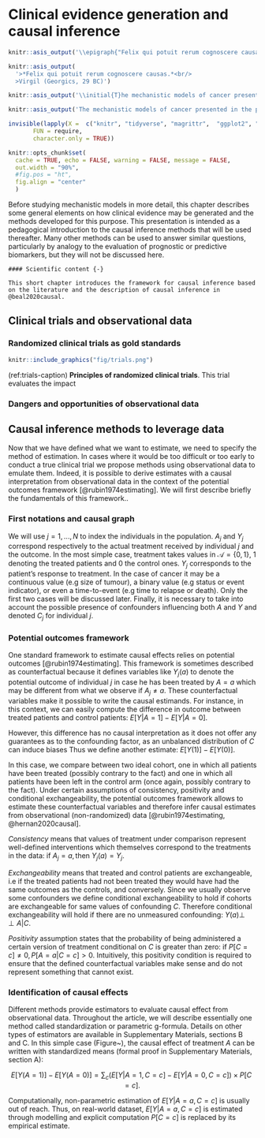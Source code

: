 
# Clinical evidence generation and causal inference

```r
knitr::asis_output('\\epigraph{"Felix qui potuit rerum cognoscere causas."}{Virgil (Georgics, 29 BC)}')
```

```r
knitr::asis_output(
  '>*Felix qui potuit rerum cognoscere causas.*<br/>
  >Virgil (Georgics, 29 BC)')
```

```r
knitr::asis_output('\\initial{T}he mechanistic models of cancer presented in the previous section have allowed us to integrate the omics data, to make them speak in order to better understand the clinical characteristics of cell lines or patients. But beyond their undeniable intellectual and scientific interest, do they have a direct clinical value? Given the abundance and complexity of patient data available to physicians, the use of computer tools and mathematical models is inevitable and increasingly frequent. Because of their explicit representation of phenomena, mechanistic models can provide a more easily understood alternative for doctors or patients. Is it therefore desirable and relevant to use these models in support of medical decision making? And how can their clinical validity and impact be rigorously measured?')
```

```r
knitr::asis_output('The mechanistic models of cancer presented in the previous section have allowed us to integrate the omics data, to make them speak in order to better understand the clinical characteristics of cell lines or patients. But beyond their undeniable intellectual and scientific interest, do they have a direct clinical value? Given the abundance and complexity of patient data available to physicians, the use of computer tools and mathematical models is inevitable and increasingly frequent. Because of their explicit representation of phenomena, mechanistic models can provide a more easily understood alternative for physicians or patients. Is it therefore desirable and relevant to use these models in support of medical decision making? And how can their clinical validity and impact be rigorously measured?')
```

```r
invisible(lapply(X =  c("knitr", "tidyverse", "magrittr",  "ggplot2", "ggpubr", "patchwork", "cowplot"),
       FUN = require,
       character.only = TRUE))

knitr::opts_chunk$set(
  cache = TRUE, echo = FALSE, warning = FALSE, message = FALSE,
  out.width = "90%",
  #fig.pos = "ht",
  fig.align = "center"
  )
```
  
Before studying mechanistic models in more detail, this chapter describes some general elements on how clinical evidence may be generated and the methods developed for this purpose. This presentation is intended as a pedagogical introduction to the causal inference methods that will be used thereafter. Many other methods can be used to answer similar questions, particularly by analogy to the evaluation of prognostic or predictive biomarkers, but they will not be discussed here.

```block2

#### Scientific content {-}

This short chapter introduces the framework for causal inference based on the literature and the description of causal inference in @beal2020causal.

```

\newcommand{\indep}{\perp \!\!\! \perp}

## Clinical trials and observational data

### Randomized clinical trials as gold standards

```r
knitr::include_graphics("fig/trials.png")
```
(ref:trials-caption) **Principles of randomized clinical trials**. This trial evaluates the impact 

### Dangers and opportunities of observational data

## Causal inference methods to leverage data

Now that we have defined what we want to estimate, we need to specify the method of estimation. In cases where it would be too difficult or too early to conduct a true clinical trial we propose methods using observational data to emulate them. Indeed, it is possible to derive estimates with a causal interpretation from observational data in the context of the potential outcomes framework [@rubin1974estimating]. We will first describe briefly the fundamentals of this framework..

### First notations and causal graph

We will use $j=1,...,N$ to index the individuals in the population. $A_j$ and $Y_j$ correspond respectively to the actual treatment received by individual $j$ and the outcome. In the most simple case, treatment takes values in $\mathcal{A}=\{0, 1\}$, $1$ denoting the treated patients and $0$ the control ones. $Y_j$ corresponds to the patient's response to treatment. In the case of cancer it may be  a continuous value (e.g size of tumour), a binary value (e.g status or event indicator), or even a time-to-event (e.g time to relapse or death). Only the first two cases will be discussed later. Finally, it is necessary to take into account the possible presence of confounders influencing both $A$ and $Y$ and denoted $C_j$ for individual $j$.


### Potential outcomes framework

One standard framework to estimate causal effects relies on potential outcomes [@rubin1974estimating]. This framework is sometimes described as counterfactual because it defines variables like $Y_j(a)$ to denote the potential outcome of individual $j$ in case he has been treated by $A=a$ which may be different from what we observe if $A_j\neq a$. These counterfactual variables make it possible to write the causal estimands. For instance, in this context, we can easily compute the difference in outcome between treated patients and control patients: 
$E[Y | A=1] - E[Y | A=0].$

However, this difference has no causal interpretation as it does not offer any guarantees as to the confounding factor, as an unbalanced distribution of $C$ can induce biases Thus we define another estimate:
$E[Y(1)] - E[Y(0)].$

In this case, we compare between two ideal cohort, one in which all patients have been treated (possibly contrary to the fact) and one in which all patients have been left in the control arm (once again, possibly contrary to the fact). Under certain assumptions of consistency, positivity and conditional exchangeability, the potential outcomes framework allows to estimate these counterfactual variables and therefore infer causal estimates from observational (non-randomized) data [@rubin1974estimating, @hernan2020causal]. 

*Consistency* means that values of treatment under comparison represent well-defined interventions which themselves correspond to the treatments in the data:
$\textrm{if} \: A_j=a,  \textrm{then} \: Y_j(a)=Y_j.$

*Exchangeability* means that treated and control patients are exchangeable, i.e if the treated patients had not been treated they would have had the same outcomes as the controls, and conversely. Since we usually observe some confounders we define conditional exchangeability to hold if cohorts are exchangeable for same values of confounding $C$. Therefore conditional exchangeability will hold if there are no unmeasured confounding:
$Y(a) \indep A | C.$

*Positivity* assumption states that the probability of being administered a certain version of treatment conditional on $C$ is greater than zero:
$\textrm{if} \: P[C=c] \neq 0, P[A=a | C=c] >0.$
Intuitively, this positivity condition is required to ensure that the defined counterfactual variables make sense and do not represent something that cannot exist.

### Identification of causal effects

Different methods provide estimators to evaluate causal effect from observational data. Throughout the article, we will describe essentially one method called standardization or parametric g-formula. Details on other types of estimators are available in Supplementary Materials, sections B and C. In this simple case (Figure~\ref{fig2_DAG_single}), the causal effect of treatment $A$ can be written with standardized means (formal proof in Supplementary Materials, section A):

$$
E[Y(A=1)] - E[Y(A=0)] = \sum_{c} \Big(E[Y | A=1, C=c]-E[Y | A=0, C=c]\Big) \times P[C=c].
$$

Computationally, non-parametric estimation of $E[Y | A=a, C=c]$ is usually out of reach. Thus, on real-world dataset, $E[Y | A=a, C=c]$ is estimated through modelling and explicit computation $P[C=c]$ is replaced by its empirical estimate.

